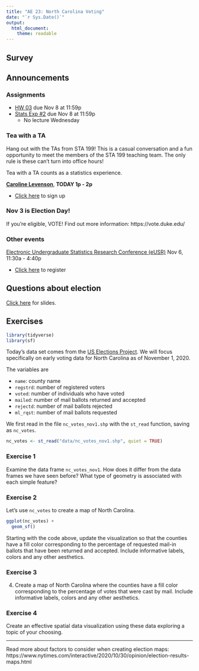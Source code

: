 ```yaml
---
title: "AE 23: North Carolina Voting"
date: "`r Sys.Date()`"
output: 
  html_document: 
    theme: readable
---
```


## Survey

## Announcements

### Assignments 

- [HW 03](https://sta199-fa20-002.netlify.app/hw/hw-03.html) due Nov 8 at 11:59p
- [Stats Exp #2](https://sta199-fa20-002.netlify.app/hw/stat-experience.html) due Nov 8 at 11:59p 
  - No lecture Wednesday 

  
### Tea with a TA 

Hang out with the TAs from STA 199! This is a casual conversation and a fun opportunity to meet the members of the STA 199 teaching team. The only rule is these can't turn into office hours! 

Tea with a TA counts as a statistics experience.

[**Caroline Levenson**](https://www.linkedin.com/in/carolinelevenson/), **TODAY 1p - 2p**

  - [Click here](https://forms.gle/FucAXE6bLeJVyqRY9) to sign up
  
### Nov 3 is Election Day! 

If you're eligible, VOTE! Find out more information: https://vote.duke.edu/

### Other events 

[Electronic Undergraduate Statistics Research Conference (eUSR)](https://www.causeweb.org/usproc/eusrc/2020) Nov 6, 11:30a - 4:40p

- [Click here](https://www.causeweb.org/usproc/eusrc/2020/register) to register 


## Questions about election 

[Click here](https://sta199-fa20-002.netlify.app/slides/election-questions.html) for slides.

## Exercises 

```r
library(tidyverse)
library(sf)
```

Today's data set comes from the [US Elections Project](https://electproject.github.io/Early-Vote-2020G/NC.html). We will focus specifically on early voting data for North Carolina as of November 1, 2020.

The variables are 

- `name`: county name
- `regstrd`: number of registered voters
- `voted`: number of individuals who have voted
- `mailed`: number of mail ballots returned and accepted
- `rejectd`: number of mail ballots rejected
- `ml_rqst`: number of mail ballots requested


We first read in the file `nc_votes_nov1.shp` with the `st_read` function, saving as
`nc_votes`.

```r
nc_votes <- st_read("data/nc_votes_nov1.shp", quiet = TRUE)
```

### Exercise 1

Examine the data frame `nc_votes_nov1`. How does it differ from the data frames we have seen before? What type of geometry is  associated with each simple feature?

### Exercise 2

Let's use `nc_votes` to create a map of North Carolina.

```r
ggplot(nc_votes) +
  geom_sf()
```

Starting with the code above, update the visualization so that the counties have a fill color 
corresponding to the percentage of requested mail-in ballots that have been returned and accepted. Include informative labels, colors and any other aesthetics.

### Exercise 3

4. Create a map of North Carolina where the counties have a fill color corresponding to the percentage of votes that were cast by mail. Include informative labels, colors and any other aesthetics.

### Exercise 4

Create an effective spatial data visualization using these data exploring a topic of your choosing. 


<hr>

Read more about factors to consider when creating election maps: https://www.nytimes.com/interactive/2020/10/30/opinion/election-results-maps.html



